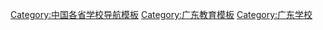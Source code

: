 [[Category:中国各省学校导航模板|Category:中国各省学校导航模板]]
[[Category:广东教育模板|Category:广东教育模板]]
[[Category:广东学校|Category:广东学校]]